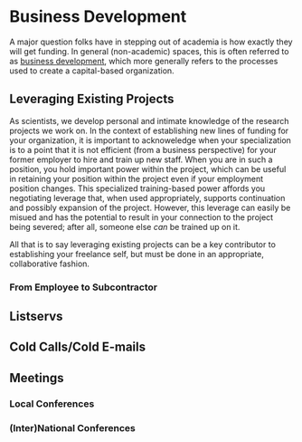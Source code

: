 # Business Development {#bd}

A major question folks have in stepping out of academia is how exactly they will get funding.
In general (non-academic) spaces, this is often referred to as [business development](#d_business_development), which more generally refers to the processes used to create a capital-based organization.



## Leveraging Existing Projects

As scientists, we develop personal and intimate knowledge of the research projects we work on.
In the context of establishing new lines of funding for your organization, it is important to acknoweledge when your specialization is to a point that it is not efficient (from a business perspective) for your former employer to hire and train up new staff.
When you are in such a position, you hold important power within the project, which can be useful in retaining your position within the project even if your employment position changes.
This specialized training-based power affords you negotiating leverage that, when used appropriately, supports continuation and possibly expansion of the project. However, this leverage can easily be misued and has the potential to result in your connection to the project being severed; after all, someone else *can* be trained up on it.

All that is to say leveraging existing projects can be a key contributor to establishing your freelance self, but must be done in an appropriate, collaborative fashion.

### From Employee to Subcontractor



## Listservs

## Cold Calls/Cold E-mails

## Meetings

### Local Conferences

### (Inter)National Conferences